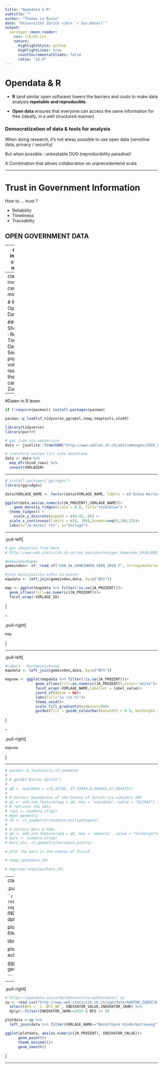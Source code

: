 ```yaml
---
title: "Opendata & R"
subtitle: ""
author: "Thomas Lo Russo"
date: "Universität Zürich </br> `r Sys.Date()`"
output:
  xaringan::moon_reader:
    css: lib/zh.css
    nature:
      highlightStyle: github
      highlightLines: true
      countIncrementalSlides: false
      ratio: "16:9"
---
```



# Opendata & R

- __R__ (and similar open software) lowers the barriers and costs to make data analysis __repetable and reproducible__.

- __Open data__ ensures that everyone can access the same information for free (ideally, in a well structured manner)

### __Democratization of data & tools for analysis__

When doing research, it's not alway possible to use open data (sensitive data, privacy / security)

But when possible : unbeatable DUO (reproducibility paradise)!

A Combination that allows collaboration on unprecedentend scale  

---

# Trust in Government Information

How to ... trust ? 

- Reliability 
- Timeliness
- Traceablity

## OPEN GOVERNMENT DATA

---
class: inverse, center, middle

# What is R ?

<img src="rknife.png" alt="drawing" width="50%"/>

---
class: inverse centre middle

# R & Open Data 

### Showcase : Real Time Data-Service of popular vote results in the canton Zurich

---

#Daten in R lesen
```r
if (!require(pacman)) install.packages(pacman)

pacman::p_load(sf,tidyverse,ggrepel,tmap,tmaptools,statR)

library(tidyverse)
library(purrr)

# get json via webservice
data <- jsonlite::fromJSON("http://www.wahlen.zh.ch/abstimmungen/2016_09_25/viewer_download.php")

# transform nested list into dataframe
data <- data %>% 
  map_dfr(bind_rows) %>% 
  unnest(VORLAGEN)

```

---

```r
# install.packages("ggridges")
library(ggridges)

data$VORLAGE_NAME <- factor(data$VORLAGE_NAME, labels = c("Grüne Wirtschaft", "AHV Plus", "NDG", "Bezahlbare Kinderbetreuung"))

ggplot(data,aes(as.numeric(JA_PROZENT),VORLAGE_NAME))+
    geom_density_ridges(scale = 0.8, fill="steelblue") + 
  theme_ridges() +
    scale_y_discrete(expand = c(0.01, 0)) + 
  scale_x_continuous(limits = c(0, 100),breaks=seq(0,100,25))+
  labs(x="Ja-Anteil (%)", y="Vorlage")
```

---

.pull-left[

```r

# get shapefile from here
# http://www.web.statistik.zh.ch/cms_basiskarten/gen_Gemeinde_2018/GEN_A4_GEMEINDEN_SEEN_2018_F.zip

#Gemeindeshapes
gemeinden<- sf::read_sf("GEN_A4_GEMEINDEN_SEEN_2018_F", stringsAsFactors = FALSE)

#join municipality-infos to points
mapdata <- left_join(gemeinden,data, by=c("BFS")) 

map <- ggplot(mapdata %>% filter(!is.na(JA_PROZENT)))+
  geom_sf(aes(fill=as.numeric(JA_PROZENT)))+
  facet_wrap(~VORLAGE_ID)
```
]

--

.pull-right[

```r
map
```

]

---

.pull-left[

```r

#Labels - Kurzbezeichnung 
mapdata <- left_join(gemeinden,data, by=c("BFS"))

mapnew <- ggplot(mapdata %>% filter(!is.na(JA_PROZENT)))+
              geom_sf(aes(fill=as.numeric(JA_PROZENT)),color="white")+
              facet_wrap(~VORLAGE_NAME,labeller = label_value)+
              coord_sf(datum = NA)+
              labs(fill="Ja (in %)")+
              theme_void()+
              scale_fill_gradient2(midpoint=50)+
              guides(fill = guide_colourbar(barwidth = 0.5, barheight = 10))
```
]

--

.pull-right[

```r
mapnew 

```

]

---

```r
# pacman::p_load(units,sf,osmdata)
# 
# # getbb("Kanton Zürich")
# 
# q0 <- opq(bbox = c(8.35768, 47.15944,8.984941,47.694472))
# 
# # extract boundaries of the Canton of Zurich via wikidati URI
# q1 <- add_osm_feature(opq = q0, key = 'wikidata', value = "Q11943")
# # retrieve the data
# res1 <- osmdata_sf(q1)
# #get geometry
# zh <- st_geometry(res1$osm_multipolygons)
# 
# # extract Bars & Pubs
# q6 <- add_osm_feature(opq = q0, key = 'amenity', value = "kindergarten")
# bars <- osmdata_sf(q6)
# bars_zh<- st_geometry(bars$osm_points)

# plot the bars in the canton of Zurich

# tmap::qtm(bars_zh)

# mapview::mapview(bars_zh)

```

---
class: inverse, center, middle

.pull-left[

```r
# https://opendata.swiss/de/dataset/altersquotient
ageq <- read.csv("http://www.web.statistik.zh.ch/ogd/data/KANTON_ZUERICH_95.csv", sep=";", encoding="UTF8") %>%
  select(BFS = `ï..BFS_NR`, INDIKATOR_VALUE,INDIKATOR_JAHR) %>% 
  dplyr::filter(INDIKATOR_JAHR==2017 & BFS != 0)

plotdata <- ageq %>% left_join(data %>% filter(VORLAGE_NAME=="Bezahlbare Kinderbetreuung"), by=c("BFS"))


library(echarts4r)

plotdata %>% 
  echarts4r::e_charts(NAME) %>% 
  echarts4r::e_charts(as.numeric(JA_PROZENT), INDIKATOR_VALUE)



ggplot(plotdata, aes(as.numeric(JA_PROZENT), INDIKATOR_VALUE))+
      geom_point()+
      theme_minimal()

```
]

--

.pull-right[
```r
# https://opendata.swiss/de/dataset/nrw-wahleranteil-sp
sp <- read.csv("http://www.web.statistik.zh.ch/ogd/data/KANTON_ZUERICH_124.csv", sep=";", encoding="UTF8") %>%
  select(BFS = `ï..BFS_NR`, INDIKATOR_VALUE,INDIKATOR_JAHR) %>% 
  dplyr::filter(INDIKATOR_JAHR==2015 & BFS != 0)

plotdata <-sp %>% 
  left_join(data %>% filter(VORLAGE_NAME=="Bezahlbare Kinderbetreuung"), by=c("BFS"))

ggplot(plotdata, aes(as.numeric(JA_PROZENT), INDIKATOR_VALUE))+
      geom_point()+
      theme_minimal()+
      geom_smooth()

```
]

---



